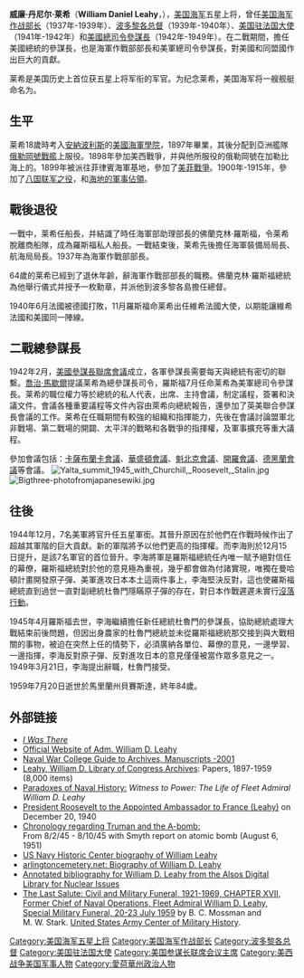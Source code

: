 {{noteTA
|1=zh-cn:莱希;zh-tw:李海;zh-hk:李海;
|G1=USState
|G2=美國總統
}}
{{Unreferenced |time=2010-09-14T16:33:48+00:00 }}
{{Infobox Officeholder
|honorific-prefix = <small>海军五星上将</small>
|name=威廉·丹尼尔·莱希<br>William Daniel Leahy
|image=William Leahy cropped.jpg
|imagesize=250px
|office=[[参谋长联席会议主席|最高司令首席参谋长]]
|term_start=1942年
|term_end=1949年
|president=[[富兰克林·D·罗斯福|富兰克林·D·罗斯福]]<br>[[哈里·S·杜鲁门|哈里·S·杜鲁门]]
|preceded=首任
|succeeded=[[奥马尔·布拉德利|奥马尔·布拉德利]]（职位名称变为[[参谋长联席会议主席|参谋长联席会议主席]]）
|office1=[[美国驻法国大使|美国驻法国大使]]
|term_start1=1941年
|term_end1=1942年
|president1=[[富兰克林·D·罗斯福|富兰克林·D·罗斯福]]
|preceded1=[[小威廉·克里斯琴·布利特|小威廉·克里斯琴·布利特]]
|succeeded1=[[杰斐逊·卡弗里|杰斐逊·卡弗里]]
|office2=[[波多黎各总督|波多黎各总督]]
|term_start2=1939年
|term_end2=1940年
|president2=[[富兰克林·D·罗斯福|富兰克林·D·罗斯福]]
|preceded2=[[布兰顿·温希普|布兰顿·温希普]]
|succeeded2=[[盖伊·J·斯沃普|盖伊·J·斯沃普]]
|office3=[[美国海军作战部长|美国海军作战部长]]
|term_start3=1937年
|term_end3=1939年
|president3=[[富兰克林·D·罗斯福|富兰克林·D·罗斯福]]
|preceded3=[[威廉·哈里森·斯坦德利|威廉·哈里森·斯坦德利]]
|succeeded3=[[哈罗德·斯塔克|哈罗德·斯塔克]]
|birthdate= {{birth date|1875|5|6}}
|deathdate= {{death date and age|1959|07|20|1875|05|06}} 
|birthplace=[[艾奥瓦州|艾奥瓦州]][[汉普顿_(艾奥瓦州)|汉普顿]]
|deathplace=[[马里兰州|马里兰州]][[贝塞斯达_(马里兰州)|贝塞斯达]]
|caption=
|nickname=
|allegiance={{flagicon|USA}} [[美国|美国]]
|serviceyears=1897年-1939年<br>1942年-1949年
|rank=[[File:US-O11_insignia.svg|20px]] [[五星上将|五星上将]]
|branch=[[File:Navy_flag.gif|20px]] [[美国海军|美国海军]]
|commands=[[File:Flag_of_the_United_States_Chief_of_Naval_Operations.svg|25px]] [[美國海軍作戰部長|美國海軍作戰部長]]<br>[[File:Flag_of_the_Chairman_of_the_U.S._Joint_Chiefs_of_Staff.svg|25px]] [[参谋长联席会议主席|美軍总司令参谋长]]
|unit=
|battles=[[美西战争|美西战争]]<br/>[[八國聯軍|八國聯軍]]<br/>[[第一次世界大战|第一次世界大战]]<br/>[[希土战争_(1919年-1922年)|希土战争]]<br/>[[第二次世界大战|第二次世界大战]]
|awards= 
|relations=
|laterwork=波多黎各總督、駐法大使
}}
'''威廉·丹尼尔·莱希'''（'''William Daniel Leahy'''，{{bd|1875年|5月6日|1959年|7月20日|L}}），[[美国海军|美国海军]]五星上将，曾任[[美国海军作战部长|美国海军作战部长]]（1937年-1939年）、[[波多黎各总督|波多黎各总督]]（1939年-1940年）、[[美国驻法国大使|美国驻法国大使]]（1941年-1942年）和[[参谋长联席会议主席|美國總司令參謀長]]（1942年-1949年）。在二戰期間，擔任美國總統的參謀長，也是海軍作戰部部長和美軍總司令參謀長，對美國和同盟國作出巨大的貢獻。

莱希是美国历史上首位获五星上将军衔的军官。为纪念莱希，美国海军将一艘舰艇命名为{{le|莱希号驱逐舰|USS Leahy (DLG-16)}}。

==生平==
莱希18歲時考入[[安納波利斯|安納波利斯]]的[[美國海軍學院|美國海軍學院]]，1897年畢業，其後分配到亞洲艦隊[[俄勒岡號戰艦|俄勒岡號戰艦]]上服役。1898年參加美西戰爭，并與他所服役的俄勒岡號在加勒比海上的{{le|聖地牙哥灣海戰|Battle of Santiago de Cuba}}。1899年被派往菲律賓海軍基地，參加了[[美菲戰爭|美菲戰爭]]。1900年-1915年，參加了[[八国联军之役|八国联军之役]]，{{le|美國佔領尼加拉瓜|United States occupation of Nicaragua|尼加拉瓜}}和[[美國佔領海地|海地的軍事佔領]]。

==戰後退役==
一戰中，莱希任{{le|海豚號郵遞船|USS Dolphin (PG-24)}}船長，并結識了時任海軍部助理部長的佛蘭克林·羅斯福，令莱希脫離商船隊，成為羅斯福私人船長。一戰結束後，莱希先後擔任海軍裝備局局長、航海局局長。1937年為海軍作戰部部長。

64歲的莱希已經到了退休年齡，辭海軍作戰部部長的職務。佛蘭克林·羅斯福總統為他舉行儀式并授予一枚勳章，并派他到波多黎各島擔任總督。

1940年6月法國被德國打敗，11月羅斯福命莱希出任維希法國大使，以期能讓維希法國和美國同一陣線。

==二戰總參謀長==
1942年2月，[[美國參謀長聯席會議|美國參謀長聯席會議]]成立，各軍參謀長需要每天與總統有密切的聯繫。[[喬治·馬歇爾|喬治·馬歇爾]]提議莱希為總參謀長司令，羅斯福7月任命莱希為美軍總司令參謀長。莱希的職位權力等於總統的私人代表，出席、主持會議，制定議程，簽署和決議文件。會議各種重要議程等文件內容由萊希向總統報告，還參加了英美聯合參謀長會議的工作。莱希在任職期間有較強的組織和指揮能力，先後在會議討論盟軍北非戰場、第二戰場的開闢、太平洋的戰略和各戰爭的指揮權，及軍事擴充等重大議程。

參加會議包括：[[卡薩布蘭卡會議|卡薩布蘭卡會議]]、[[華盛頓會議|華盛頓會議]]、[[魁北克會議|魁北克會議]]、[[開羅會議|開羅會議]]、[[德黑蘭會議|德黑蘭會議]]等會議。
[[File:Yalta_summit_1945_with_Churchill,_Roosevelt,_Stalin.jpg|thumb]]
[[File:Bigthree-photofromjapanesewiki.jpg|right]]

==往後==
1944年12月，7名美軍將官升任五星軍銜。其晉升原因在於他們在作戰時候作出了超越其軍階的巨大貢獻。新的軍階將予以他們更高的指揮權。而李海則於12月15日提升，是該7名軍官的首位晉升。李海將軍是羅斯福總統任內唯一賦予絕對信任的幕僚，羅斯福總統對於他的意見極為重視，幾乎都會做為付諸實現，唯獨在曼哈頓計畫開發原子彈、美軍進攻日本本土這兩件事上，李海堅決反對，這也使羅斯福總統直到過世一直對副總統杜魯門隱瞞原子彈的存在，對日本作戰遲遲未實行[[沒落行動|沒落行動]]。

1945年4月羅斯福去世，李海繼續擔任新任總統杜魯門的參謀長，協助總統處理大戰結束前後問題，但因出身農家的杜魯門總統並未從羅斯福總統那交接到與大戰相關的事物，被迫在突然上任的情勢下，必須廣納各單位、幕僚的意見，一邊學習、一邊指揮，李海反對原子彈、反對進攻日本的意見僅僅被當作眾多意見之一。1949年3月21日，李海提出辭職，杜魯門接受。

1959年7月20日逝世於馬里蘭州貝賽斯達，終年84歲。

==外部链接==
{{commonscat|William D. Leahy|威廉·丹尼尔·莱希}}
*[http://www.ibiblio.org/hyperwar/USMC/IV/USMC-IV-A.html ''I Was There''] {{Wayback|url=http://www.ibiblio.org/hyperwar/USMC/IV/USMC-IV-A.html |date=20200223131016 }} 
*[http://www.williamdleahy.com Official Website of Adm. William D. Leahy] {{Wayback|url=http://www.williamdleahy.com/ |date=20200804173805 }}
*[https://web.archive.org/web/20051230173634/http://www.nwc.navy.mil/library/3Publications/NWCLibraryPublications/NavHistCollPubs/NHC%20Guide.doc Naval War College Guide to Archives, Manuscripts -2001] 
*[https://web.archive.org/web/20061208115617/http://www.history.navy.mil/sources/dc/loc.htm Leahy, William D. Library of Congress Archives]: Papers, 1897-1959 (8,000 items)
*[http://links.jstor.org/sici?sici=0048-7511(198609)14%3A3%3C442%3APONH%3E2.0.CO%3B2-O Paradoxes of Naval History:] ''Witness to Power: The Life of Fleet Admiral William D. Leahy''
*[http://www.ibiblio.org/pha/paw/192.html President Roosevelt to the Appointed Ambassador to France (Leahy)] {{Wayback|url=http://www.ibiblio.org/pha/paw/192.html |date=20191103171754 }} on December 20, 1940
*[http://www.trumanlibrary.org/whistlestop/study_collections/bomb/large/documents/index.php?pagenumber=2&documentid=49&documentdate=1945-08-02&studycollectionid=abomb&groupid= Chronology regarding Truman and the A-bomb:] {{Wayback|url=http://www.trumanlibrary.org/whistlestop/study_collections/bomb/large/documents/index.php?pagenumber=2&documentid=49&documentdate=1945-08-02&studycollectionid=abomb&groupid= |date=20071117064603 }}<br/> From 8/2/45 - 8/10/45 with Smyth report on atomic bomb (August 6, 1951)
*[https://web.archive.org/web/20080628102559/http://www.history.navy.mil/faqs/faq36-2.htm US Navy Historic Center biography of William Leahy]
*[http://www.arlingtoncemetery.net/wdleahy.htm arlingtoncemetery.net: Biography of William D. Leahy] {{Wayback|url=http://www.arlingtoncemetery.net/wdleahy.htm |date=20210130002730 }} 
*[https://web.archive.org/web/20060828135452/http://alsos.wlu.edu/qsearch.aspx?browse=people%2FLeahy%2C+William Annotated bibliography for William D. Leahy from the Alsos Digital Library for Nuclear Issues]
*[http://www.history.army.mil/books/Last_Salute/Ch17.htm The Last Salute: Civil and Military Funeral, 1921-1969, CHAPTER XVII, Former Chief of Naval Operations, Fleet Admiral William D. Leahy, Special Military Funeral, 20-23 July 1959] {{Wayback|url=http://www.history.army.mil/books/Last_Salute/Ch17.htm |date=20190522101802 }} by B. C. Mossman and M. W. Stark. [[United_States_Army_Center_of_Military_History|United States Army Center of Military History]].

{{start box}}
{{succession box|{{link-en|何塞 E·科隆|José E. Colón}}（代理总督）|{{link-en|何塞·米格尔·加利亚多|José Miguel Gallardo}}（代理总督）|[[波多黎各总督|波多黎各总督]]|1939年-1940年}}
{{end box}}
{{美国五星上将}}

{{Authority control}}
{{DEFAULTSORT:Leahy, William}}

[[Category:美国海军五星上将|Category:美国海军五星上将]]
[[Category:美国海军作战部长|Category:美国海军作战部长]]
[[Category:波多黎各总督|Category:波多黎各总督]]
[[Category:美国驻法国大使|Category:美国驻法国大使]]
[[Category:美国参谋长联席会议主席|Category:美国参谋长联席会议主席]]
[[Category:美西战争美国军事人物|Category:美西战争美国军事人物]]
[[Category:愛荷華州政治人物|Category:愛荷華州政治人物]]